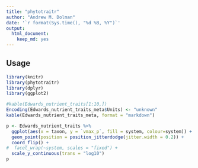```yaml
---
title: "phytotraitr"
author: "Andrew M. Dolman"
date: '`r format(Sys.time(), "%d %B, %Y")`'
output: 
  html_document: 
    keep_md: yes
---
```


## Usage

```r
library(knitr)
library(phytotraitr)
library(dplyr)
library(ggplot2)
```

```r
#kable(Edwards_nutrient_traits[1:10,])
Encoding(Edwards_nutrient_traits_meta$Units) <- "unknown"
kable(Edwards_nutrient_traits_meta, format = "markdown")
```

```r
p <- Edwards_nutrient_traits %>% 
  ggplot(aes(x = taxon, y = `vmax_p`, fill = system, colour=system)) +
  geom_point(position = position_jitterdodge(jitter.width = 0.2)) + 
  coord_flip() +
#  facet_wrap(~system, scales = "fixed") + 
  scale_y_continuous(trans = "log10")
p

```

